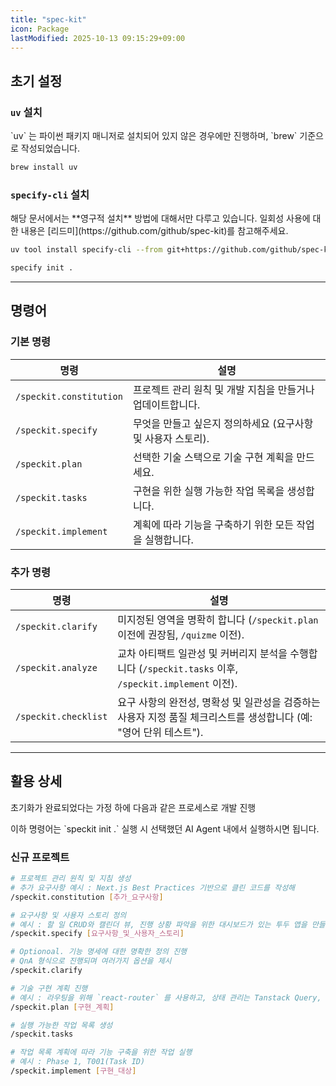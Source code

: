 ```yaml
---
title: "spec-kit"
icon: Package
lastModified: 2025-10-13 09:15:29+09:00
---
```


## 초기 설정

### `uv` 설치

<Callout type="error">
  `uv` 는 파이썬 패키지 매니저로 설치되어 있지 않은 경우에만 진행하며, `brew`
  기준으로 작성되었습니다.
</Callout>

```sh
brew install uv
```

### `specify-cli` 설치

<Callout>
  해당 문서에서는 **영구적 설치** 방법에 대해서만 다루고 있습니다. 일회성 사용에
  대한 내용은 [리드미](https://github.com/github/spec-kit)를 참고해주세요.
</Callout>

```sh
uv tool install specify-cli --from git+https://github.com/github/spec-kit.git

specify init .
```

---

## 명령어

### 기본 명령

| 명령                    | 설명                                                         |
| ----------------------- | ------------------------------------------------------------ |
| `/speckit.constitution` | 프로젝트 관리 원칙 및 개발 지침을 만들거나 업데이트합니다.   |
| `/speckit.specify`      | 무엇을 만들고 싶은지 정의하세요 (요구사항 및 사용자 스토리). |
| `/speckit.plan`         | 선택한 기술 스택으로 기술 구현 계획을 만드세요.              |
| `/speckit.tasks`        | 구현을 위한 실행 가능한 작업 목록을 생성합니다.              |
| `/speckit.implement`    | 계획에 따라 기능을 구축하기 위한 모든 작업을 실행합니다.     |

### 추가 명령

| 명령                 | 설명                                                                                                               |
| -------------------- | ------------------------------------------------------------------------------------------------------------------ |
| `/speckit.clarify`   | 미지정된 영역을 명확히 합니다 (`/speckit.plan` 이전에 권장됨, `/quizme` 이전).                                     |
| `/speckit.analyze`   | 교차 아티팩트 일관성 및 커버리지 분석을 수행합니다 (`/speckit.tasks` 이후, `/speckit.implement` 이전).             |
| `/speckit.checklist` | 요구 사항의 완전성, 명확성 및 일관성을 검증하는 사용자 지정 품질 체크리스트를 생성합니다 (예: "영어 단위 테스트"). |

---

## 활용 상세

초기화가 완료되었다는 가정 하에 다음과 같은 프로세스로 개발 진행

<Callout>
  이하 명령어는 `speckit init .` 실행 시 선택했던 AI Agent 내에서 실행하시면
  됩니다.
</Callout>

### 신규 프로젝트

```sh
# 프로젝트 관리 원칙 및 지침 생성
# 추가 요구사항 예시 : Next.js Best Practices 기반으로 클린 코드를 작성해
/speckit.constitution [추가_요구사항]

# 요구사항 및 사용자 스토리 정의
# 예시 : 할 일 CRUD와 캘린더 뷰, 진행 상황 파악을 위한 대시보드가 있는 투두 앱을 만들거야.
/speckit.specify [요구사항_및_사용자_스토리]

# Optionoal. 기능 명세에 대한 명확한 정의 진행
# QnA 형식으로 진행되며 여러가지 옵션을 제시
/speckit.clarify

# 기술 구현 계획 진행
# 예시 : 라우팅을 위해 `react-router` 를 사용하고, 상태 관리는 Tanstack Query, Zustand를 활용하며 백엔드는 Supabase로 구현해줘
/speckit.plan [구현_계획]

# 실행 가능한 작업 목록 생성
/speckit.tasks

# 작업 목록 계획에 따라 기능 구축을 위한 작업 실행
# 예시 : Phase 1, T001(Task ID)
/speckit.implement [구현_대상]
```
